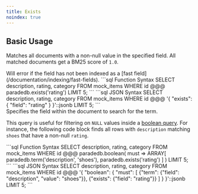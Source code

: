 ```yaml
---
title: Exists
noindex: true
---
```


## Basic Usage

Matches all documents with a non-null value in the specified field. All matched documents get a BM25 score of `1.0`.

<Note>
  Will error if the field has not been indexed as a [fast
  field](/documentation/indexing/fast-fields).
</Note>

<CodeGroup>
```sql Function Syntax
SELECT description, rating, category
FROM mock_items
WHERE id @@@ paradedb.exists('rating')
LIMIT 5;
```
```sql JSON Syntax
SELECT description, rating, category
FROM mock_items
WHERE id @@@
'{
    "exists": {
        "field": "rating"
    }
}'::jsonb
LIMIT 5;
```
</CodeGroup>

<div className="mt-8" />

<ParamField body="field" required>
  Specifies the field within the document to search for the term.
</ParamField>

This query is useful for filtering on `NULL` values inside a [boolean query](/documentation/advanced/compound/boolean). For instance, the following code block
finds all rows with `description` matching `shoes` that have a non-null `rating`.

<CodeGroup>
```sql Function Syntax
SELECT description, rating, category
FROM mock_items
WHERE id @@@ paradedb.boolean(
  must => ARRAY[
    paradedb.term('description', 'shoes'),
    paradedb.exists('rating')
  ]
)
LIMIT 5;
```
```sql JSON Syntax
SELECT description, rating, category
FROM mock_items
WHERE id @@@
'{
    "boolean": {
        "must": [
            {"term": {"field": "description", "value": "shoes"}},
            {"exists": {"field": "rating"}}
        ]
    }
}'::jsonb
LIMIT 5;
```
</CodeGroup>
